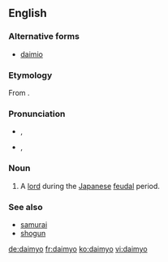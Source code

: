 {{also|daimyō}}
==English==

===Alternative forms===
* [[daimio]]

===Etymology===
From {{etyl|ja}} {{term|lang=ja|sc=Jpan|大名|tr=daimyō}}.

===Pronunciation===
* {{a|RP}} {{enPR|dī'myō}}, {{IPA|/ˈdaɪ.mjəʊ/}}
* {{a|US}} {{enPR|dī'myō}}, {{IPA|/ˈdaɪ.mjoʊ/}}

===Noun===
{{en-noun|pl=daimyo|pl2=daimyos}}

# A [[lord]] during the [[Japanese]] [[feudal]] period.

===See also===
* [[samurai]]
* [[shogun]]

[[de:daimyo]]
[[fr:daimyo]]
[[ko:daimyo]]
[[vi:daimyo]]